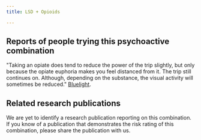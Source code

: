 ---
title: LSD + Opioids

---

## Reports of people trying this psychoactive combination

"Taking an opiate does tend to reduce the power of the trip slightly, but only because the opiate euphoria makes you feel distanced from it. The trip still continues on. Although, depending on the substance, the visual activity will sometimes be reduced." [Bluelight](https://bluelight.org/xf/threads/combo-subthread-lsd-opiates.289956/).

## Related research publications

We are yet to identify a research publication reporting on this combination. If you know of a publication that demonstrates the risk rating of this combination, please share the publication with us.



